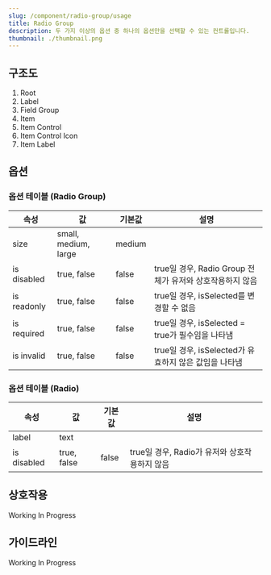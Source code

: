 ```yaml
---
slug: /component/radio-group/usage
title: Radio Group
description: 두 가지 이상의 옵션 중 하나의 옵션만을 선택할 수 있는 컨트롤입니다.
thumbnail: ./thumbnail.png
---
```


## 구조도

1. Root
2. Label
3. Field Group
4. Item
5. Item Control
6. Item Control Icon
7. Item Label

## 옵션

### 옵션 테이블 (Radio Group)

| 속성        | 값                   | 기본값 | 설명                                                     |
| ----------- | -------------------- | ------ | -------------------------------------------------------- |
| size        | small, medium, large | medium |                                                          |
| is disabled | true, false          | false  | true일 경우, Radio Group 전체가 유저와 상호작용하지 않음 |
| is readonly | true, false          | false  | true일 경우, isSelected를 변경할 수 없음                 |
| is required | true, false          | false  | true일 경우, isSelected = true가 필수임을 나타냄         |
| is invalid  | true, false          | false  | true일 경우, isSelected가 유효하지 않은 값임을 나타냄    |

### 옵션 테이블 (Radio)

| 속성        | 값          | 기본값 | 설명                                          |
| ----------- | ----------- | ------ | --------------------------------------------- |
| label       | text        |        |                                               |
| is disabled | true, false | false  | true일 경우, Radio가 유저와 상호작용하지 않음 |

## 상호작용

Working In Progress

## 가이드라인

Working In Progress
